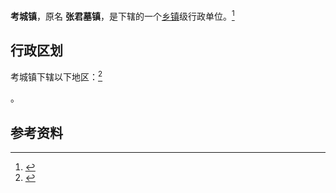 {{中国乡级行政区|41/02/25/103/000}}
'''考城镇'''，原名
'''张君墓镇'''，是{{PRC admin/fullname|41/02/25/103/000|3}}下辖的一个[[乡镇|乡镇]]级行政单位。<ref>{{PRC admin/ref sgc|{{PRC admin/parent|41/02/25/103/000}}}}</ref>

== 行政区划 ==
考城镇下辖以下地区：<ref>{{PRC admin/ref sgc|41/02/25/103/000}}</ref>

{{PRC admin/children|41/02/25/103/000}}。

== 参考资料 ==

{{reflist}}

{{行政区划小作品}}
{{PRC admin/navcat|41/02/25/103/000}}